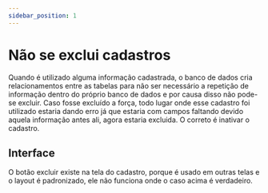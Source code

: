 ```yaml
---
sidebar_position: 1
---
```


# Não se exclui cadastros
Quando é utilizado alguma informação cadastrada, o banco de dados cria relacionamentos entre 
as tabelas para não ser necessário a repetição de informação dentro do próprio banco de dados
e por causa disso não pode-se excluir. Caso fosse excluído a força, todo lugar onde esse cadastro
foi utilizado estaria dando erro já que estaria com campos faltando devido aquela informação antes
ali, agora estaria excluida.
O correto é inativar o cadastro.
## Interface
O botão excluir existe na tela do cadastro, porque é usado em outras telas e o layout é padronizado, 
ele não funciona onde o caso acima é verdadeiro.
